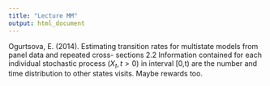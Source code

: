 ```yaml
---
title: "Lecture MM"
output: html_document
---
```


Ogurtsova, E. (2014). Estimating transition rates for multistate models from panel data and repeated cross-
sections
2.2
Information contained for each individual stochastic process $(X_t,t>0)$ in  interval [0,t) are the number and time distribution to other states visits. Maybe rewards too.
